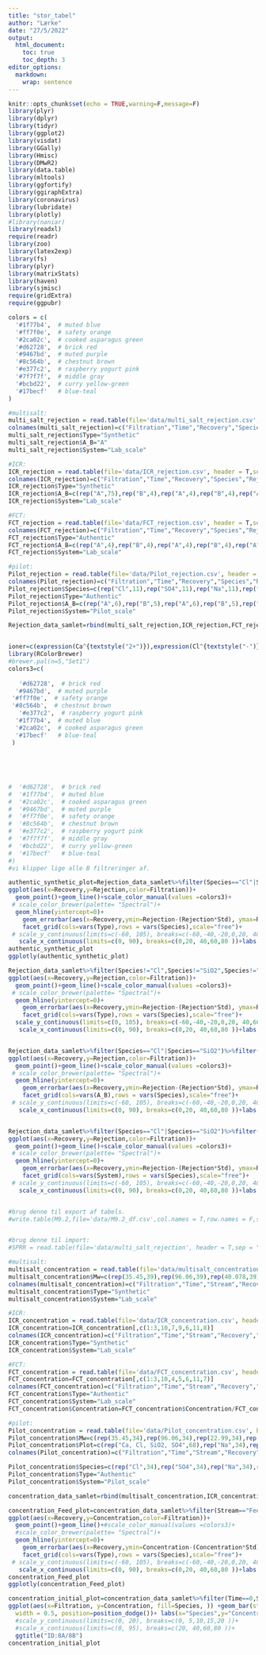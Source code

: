 ```yaml
---
title: "stor_tabel"
author: "Lærke"
date: "27/5/2022"
output: 
  html_document:
    toc: true
    toc_depth: 3
editor_options: 
  markdown: 
    wrap: sentence
---
```


```r
knitr::opts_chunk$set(echo = TRUE,warning=F,message=F)
library(plyr)
library(dplyr)
library(tidyr)
library(ggplot2)
library(visdat)
library(GGally)
library(Hmisc)
library(DMwR2)
library(data.table)
library(mltools)
library(ggfortify)
library(ggiraphExtra)
library(coronavirus)
library(lubridate)
library(plotly)
#library(naniar)
library(readxl)
require(readr)
library(zoo)
library(latex2exp)
library(fs)
library(plyr)
library(matrixStats)
library(haven)
library(sjmisc)
require(gridExtra)
require(ggpubr)

colors = c(
  '#1f77b4',  # muted blue
  '#ff7f0e',  # safety orange
  '#2ca02c',  # cooked asparagus green
  '#d62728',  # brick red
  '#9467bd',  # muted purple
  '#8c564b',  # chestnut brown
  '#e377c2',  # raspberry yogurt pink
  '#7f7f7f',  # middle gray
  '#bcbd22',  # curry yellow-green
  '#17becf'   # blue-teal
)
```


```r

#multisalt: 
multi_salt_rejection = read.table(file='data/multi_salt_rejection.csv', header = T,sep = "\t",stringsAsFactors = T)
colnames(multi_salt_rejection)=c("Filtration","Time","Recovery","Species","Rejection","Std")
multi_salt_rejection$Type="Synthetic"
multi_salt_rejection$A_B="A"
multi_salt_rejection$System="Lab_scale"

#ICR:
ICR_rejection = read.table(file='data/ICR_rejection.csv', header = T,sep = "\t",stringsAsFactors = T)
colnames(ICR_rejection)=c("Filtration","Time","Recovery","Species","Rejection","Std")
ICR_rejection$Type="Synthetic"
ICR_rejection$A_B=c(rep("A",75),rep("B",4),rep("A",4),rep("B",4),rep("A",4),rep("B",4),rep("A",4),rep("B",4),rep("A",4),rep("B",4),rep("A",4))
ICR_rejection$System="Lab_scale"

#FCT:
FCT_rejection = read.table(file='data/FCT_rejection.csv', header = T,sep = "\t",stringsAsFactors = T)
colnames(FCT_rejection)=c("Filtration","Time","Recovery","Species","Rejection","Std")
FCT_rejection$Type="Authentic"
FCT_rejection$A_B=c(rep("A",4),rep("B",4),rep("A",4),rep("B",4),rep("A",4),rep("B",4),rep("A",4),rep("B",4),rep("A",4),rep("B",4),rep("A",5),rep("B",5),rep("A",5),rep("B",5))
FCT_rejection$System="Lab_scale"

#pilot:
Pilot_rejection = read.table(file='data/Pilot_rejection.csv', header = T,sep = "\t",stringsAsFactors = T)
colnames(Pilot_rejection)=c("Filtration","Time","Recovery","Species","Rejection","Std")
Pilot_rejection$Species=c(rep("Cl",11),rep("SO4",11),rep("Na",11),rep("Ca",11),rep("SiO2",11))
Pilot_rejection$Type="Authentic"
Pilot_rejection$A_B=c(rep("A",6),rep("B",5),rep("A",6),rep("B",5),rep("A",6),rep("B",5),rep("A",6),rep("B",5),rep("A",6),rep("B",5))
Pilot_rejection$System="Pilot_scale"

Rejection_data_samlet=rbind(multi_salt_rejection,ICR_rejection,FCT_rejection,Pilot_rejection)



```
```r

ioner=c(expression(Ca^{textstyle("2+")}),expression(Cl^{textstyle("-")}),expression(Na^{textstyle("+")}),expression(SiO[2]),expression(SO[4]^{textstyle("2-")}))
library(RColorBrewer)
#brewer.pal(n=5,"Set1")
colors3=c( 
  
   '#d62728',  # brick red
  '#9467bd',  # muted purple 
 '#ff7f0e',  # safety orange
 '#8c564b',  # chestnut brown
   '#e377c2',  # raspberry yogurt pink
  '#1f77b4',  # muted blue 
  '#2ca02c',  # cooked asparagus green
  '#17becf'   # blue-teal
 )
  
  
  
  
  
#  '#d62728',  # brick red
#  '#1f77b4',  # muted blue 
#  '#2ca02c',  # cooked asparagus green
#  '#9467bd',  # muted purple  
#  '#ff7f0e',  # safety orange
#  '#8c564b',  # chestnut brown
#  '#e377c2',  # raspberry yogurt pink
#  '#7f7f7f',  # middle gray
#  '#bcbd22',  # curry yellow-green
#  '#17becf'   # blue-teal
#)
#vi klipper lige alle B filtreringer af. 

authentic_synthetic_plot=Rejection_data_samlet%>%filter(Species=="Cl"|Species=="SiO2")%>%filter(A_B!="B")%>%
ggplot(aes(x=Recovery,y=Rejection,color=Filtration))+
  geom_point()+geom_line()+scale_color_manual(values =colors3)+
 # scale_color_brewer(palette= "Spectral")+
  geom_hline(yintercept=0)+
    geom_errorbar(aes(x=Recovery,ymin=Rejection-(Rejection*Std), ymax=Rejection+(Rejection*Std),color=Filtration), width=1, position=position_dodge(0.05))+theme(legend.text.align=0)+
    facet_grid(cols=vars(Type),rows = vars(Species),scale="free")+
 # scale_y_continuous(limits=c(-60, 105), breaks=c(-60,-40,-20,0,20, 40,60,80,100 ))+
   scale_x_continuous(limits=c(0, 90), breaks=c(0,20, 40,60,80 ))+labs(x="Water Recovery [%]",y="Rejection [%]", color="Filtration")
authentic_synthetic_plot
ggplotly(authentic_synthetic_plot)

Rejection_data_samlet%>%filter(Species!="Cl",Species!="SiO2",Species!="Mg")%>%filter(A_B!="B")%>%
ggplot(aes(x=Recovery,y=Rejection,color=Filtration))+
  geom_point()+geom_line()+scale_color_manual(values =colors3)+
 # scale_color_brewer(palette= "Spectral")+
  geom_hline(yintercept=0)+
    geom_errorbar(aes(x=Recovery,ymin=Rejection-(Rejection*Std), ymax=Rejection+(Rejection*Std),color=Filtration), width=1, position=position_dodge(0.05))+theme(legend.text.align=0)+
    facet_grid(cols=vars(Type),rows = vars(Species),scale="free")+
  scale_y_continuous(limits=c(0, 105), breaks=c(-60,-40,-20,0,20, 40,60,80,100 ))+
   scale_x_continuous(limits=c(0, 90), breaks=c(0,20, 40,60,80 ))+labs(x="Water Recovery [%]",y="Rejection [%]", color="Filtration")


Rejection_data_samlet%>%filter(Species=="Cl"|Species=="SiO2")%>%filter(Type=="Authentic")%>%
ggplot(aes(x=Recovery,y=Rejection,color=Filtration))+
  geom_point()+geom_line()+scale_color_manual(values =colors3)+
 # scale_color_brewer(palette= "Spectral")+
  geom_hline(yintercept=0)+
    geom_errorbar(aes(x=Recovery,ymin=Rejection-(Rejection*Std), ymax=Rejection+(Rejection*Std),color=Filtration), width=1, position=position_dodge(0.05))+theme(legend.text.align=0)+
    facet_grid(cols=vars(A_B),rows = vars(Species),scale="free")+
 # scale_y_continuous(limits=c(-60, 105), breaks=c(-60,-40,-20,0,20, 40,60,80,100 ))+
   scale_x_continuous(limits=c(0, 90), breaks=c(0,20, 40,60,80 ))+labs(x="Water Recovery [%]",y="Rejection [%]", color="Filtration")


Rejection_data_samlet%>%filter(Species=="Cl"|Species=="SiO2")%>%filter(A_B=="A")%>%filter(Type=="Authentic")%>%
ggplot(aes(x=Recovery,y=Rejection,color=Filtration))+
  geom_point()+geom_line()+scale_color_manual(values =colors3)+
 # scale_color_brewer(palette= "Spectral")+
  geom_hline(yintercept=0)+
    geom_errorbar(aes(x=Recovery,ymin=Rejection-(Rejection*Std), ymax=Rejection+(Rejection*Std),color=Filtration), width=1, position=position_dodge(0.05))+theme(legend.text.align=0)+
    facet_grid(cols=vars(System),rows = vars(Species),scale="free")+
 # scale_y_continuous(limits=c(-60, 105), breaks=c(-60,-40,-20,0,20, 40,60,80,100 ))+
   scale_x_continuous(limits=c(0, 90), breaks=c(0,20, 40,60,80 ))+labs(x="Water Recovery [%]",y="Rejection [%]", color="Filtration")



```



```r

#brug denne til export af tabels. 
#write.table(M9.2,file='data/M9.2_df.csv',col.names = T,row.names = F,sep="\t")


#brug denne til import: 
#SPRR = read.table(file='data/multi_salt_rejection', header = T,sep = "\t",stringsAsFactors = T)

#multisalt: 
multisalt_concentration = read.table(file='data/multisalt_concentration.csv', header = T,sep = "\t",stringsAsFactors = T)
multisalt_concentration$Mw=c(rep(35.45,39),rep(96.06,39),rep(40.078,39),rep(22.99,39),rep(60.08,43))
colnames(multisalt_concentration)=c("Filtration","Time","Stream","Recovery","Species","Concentration","Std","Plot","Mw")
multisalt_concentration$Type="Synthetic"
multisalt_concentration$System="Lab_scale"

#ICR:
ICR_concentration = read.table(file='data/ICR_concentration.csv', header = T,sep = "\t",stringsAsFactors = T)
ICR_concentration=ICR_concentration[,c(1:3,10,7,9,6,11,8)]
colnames(ICR_concentration)=c("Filtration","Time","Stream","Recovery","Species","Concentration","Std","Plot","Mw")
ICR_concentration$Type="Synthetic"
ICR_concentration$System="Lab_scale"

#FCT:
FCT_concentration = read.table(file='data/FCT_concentration.csv', header = T,sep = "\t",stringsAsFactors = T)
FCT_concentration=FCT_concentration[,c(1:3,10,4,5,6,11,7)]
colnames(FCT_concentration)=c("Filtration","Time","Stream","Recovery","Species","Concentration","Std","Plot","Mw")
FCT_concentration$Type="Authentic"
FCT_concentration$System="Lab_scale"
FCT_concentration$Concentration=FCT_concentration$Concentration/FCT_concentration$Mw

#pilot:
Pilot_concentration = read.table(file='data/Pilot_concentration.csv', header = T,sep = "\t",stringsAsFactors = T)
Pilot_concentration$Mw=c(rep(35.45,34),rep(96.06,34),rep(22.99,34),rep(40.078,34),rep(60.08,34))
Pilot_concentration$Plot=c(rep("Ca, Cl, SiO2, SO4",68),rep("Na",34),rep("Ca, Cl, SiO2, SO4",68))
colnames(Pilot_concentration)=c("Filtration","Time","Stream","Recovery","Species","Concentration","Std","Plot","Mw")

Pilot_concentration$Species=c(rep("Cl",34),rep("SO4",34),rep("Na",34),rep("Ca",34),rep("SiO2",34))
Pilot_concentration$Type="Authentic"
Pilot_concentration$System="Pilot_scale"

concentration_data_samlet=rbind(multisalt_concentration,ICR_concentration,FCT_concentration,Pilot_concentration)

```


```r


concentration_Feed_plot=concentration_data_samlet%>%filter(Stream=="Feed")%>%filter(Species=="Cl"|Species=="SiO2"|Species=="SO4")%>%filter(Filtration!="ID:5B")%>%
ggplot(aes(x=Recovery,y=Concentration,color=Filtration))+
  geom_point()+geom_line()+#scale_color_manual(values =colors3)+
  #scale_color_brewer(palette= "Spectral")+
  geom_hline(yintercept=0)+
    geom_errorbar(aes(x=Recovery,ymin=Concentration-(Concentration*Std), ymax=Concentration+(Concentration*Std),color=Filtration), width=1, position=position_dodge(0.05))+theme(legend.text.align=0)+
    facet_grid(cols=vars(Type),rows = vars(Species),scale="free")+
 # scale_y_continuous(limits=c(-60, 105), breaks=c(-60,-40,-20,0,20, 40,60,80,100 ))+
   scale_x_continuous(limits=c(0, 90), breaks=c(0,20, 40,60,80 ))+labs(x="Water Recovery [%]",y="Concentration [%]", color="Filtration")
concentration_Feed_plot
ggplotly(concentration_Feed_plot)

concentration_initial_plot=concentration_data_samlet%>%filter(Time==0,Stream=="Feed")%>%filter(Species=="Cl"|Species=="SiO2"|Species=="SO4")%>%filter(Filtration!="5B")%>%
ggplot(aes(x=Filtration, y=Concentration, fill=Species, )) +geom_bar(stat="identity",
  width = 0.5, position=position_dodge())+ labs(x="Species",y="Concentraiton mM")+
  #scale_y_continuous(limits=c(0, 20), breaks=c(0, 5,10,15,20 ))+
  #scale_x_continuous(limits=c(0, 95), breaks=c(20, 40,60,80 ))+
  ggtitle("ID:8A/8B")
concentration_initial_plot


```
